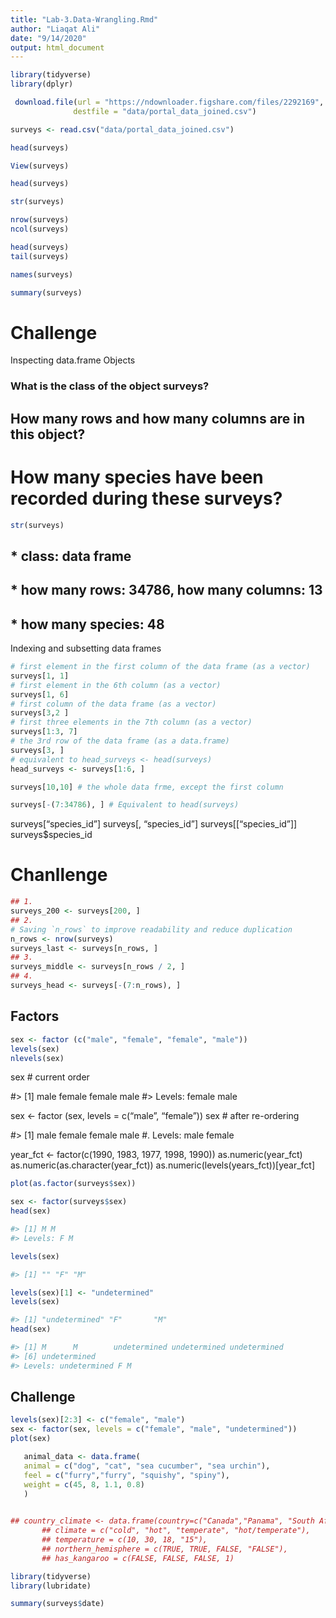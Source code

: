 ```yaml
---
title: "Lab-3.Data-Wrangling.Rmd"
author: "Liaqat Ali"
date: "9/14/2020"
output: html_document
---
```



```r
library(tidyverse)
library(dplyr)
```

```r
 download.file(url = "https://ndownloader.figshare.com/files/2292169",
              destfile = "data/portal_data_joined.csv")

```

```r
surveys <- read.csv("data/portal_data_joined.csv")
```

```r
head(surveys)
```


```r
View(surveys)
```


```r
head(surveys)
```

```r
str(surveys)
```

```r
nrow(surveys)
ncol(surveys)
```

```r
head(surveys)
tail(surveys)
```

```r
names(surveys)
```

```r
summary(surveys)
```
# Challenge


Inspecting data.frame Objects

###  What is the class of the object surveys?
##   How many rows and how many columns are in this object?
#    How many species have been recorded during these surveys?

```r
str(surveys)
```

## * class: data frame
## * how many rows: 34786,  how many columns: 13
## * how many species: 48


Indexing and subsetting data frames

```r
# first element in the first column of the data frame (as a vector)
surveys[1, 1]   
# first element in the 6th column (as a vector)
surveys[1, 6]   
# first column of the data frame (as a vector)
surveys[3,2 ]    
# first three elements in the 7th column (as a vector)
surveys[1:3, 7] 
# the 3rd row of the data frame (as a data.frame)
surveys[3, ]    
# equivalent to head_surveys <- head(surveys)
head_surveys <- surveys[1:6, ] 
```

```r
surveys[10,10] # the whole data frme, except the first column
```

```r
surveys[-(7:34786), ] # Equivalent to head(surveys)
```

surveys["species_id"]
surveys[, "species_id"]
surveys[["species_id"]]
surveys$species_id

# Chanllenge

```r
## 1.
surveys_200 <- surveys[200, ]
## 2.
# Saving `n_rows` to improve readability and reduce duplication
n_rows <- nrow(surveys)
surveys_last <- surveys[n_rows, ]
## 3.
surveys_middle <- surveys[n_rows / 2, ]
## 4.
surveys_head <- surveys[-(7:n_rows), ]
```

## Factors
```r
sex <- factor (c("male", "female", "female", "male"))
levels(sex)
nlevels(sex)
```


sex # current order

#> [1] male female female male
#> Levels: female male

sex <- factor (sex, levels = c("male", "female"))
sex # after re-ordering

#> [1] male female female male
#. Levels: male female

year_fct <- factor(c(1990, 1983, 1977, 1998, 1990))
as.numeric(year_fct)
as.numeric(as.character(year_fct))
as.numeric(levels(years_fct))[year_fct]


```r
plot(as.factor(surveys$sex))
```



```r
sex <- factor(surveys$sex)
head(sex)

#> [1] M M
#> Levels: F M

levels(sex)

#> [1] "" "F" "M"

levels(sex)[1] <- "undetermined"
levels(sex)

#> [1] "undetermined" "F"       "M"
head(sex)

#> [1] M      M        undetermined undetermined undetermined
#> [6] undetermined
#> Levels: undetermined F M
```

## Challenge

```r
levels(sex)[2:3] <- c("female", "male")
sex <- factor(sex, levels = c("female", "male", "undetermined"))
plot(sex)
```


```r
   animal_data <- data.frame(
   animal = c("dog", "cat", "sea cucumber", "sea urchin"),
   feel = c("furry","furry", "squishy", "spiny"),
   weight = c(45, 8, 1.1, 0.8)
   )
   
```

```r
## country_climate <- data.frame(country=c("Canada","Panama", "South Africa", "Australia"),
       ## climate = c("cold", "hot", "temperate", "hot/temperate"),
       ## temperature = c(10, 30, 18, "15"),
       ## northern_hemisphere = c(TRUE, TRUE, FALSE, "FALSE"),
       ## has_kangaroo = c(FALSE, FALSE, FALSE, 1)
  ```


```r
library(tidyverse)
library(lubridate)
```

```r
summary(surveys$date)
```



